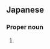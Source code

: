 ==Japanese==
{{ja-kanjitab|の|しま|k2=じま|yomi=k|r=y}}

===Proper noun===
{{ja-pos|のじま|proper}}

# {{surname|lang=ja|sort=のじま}}